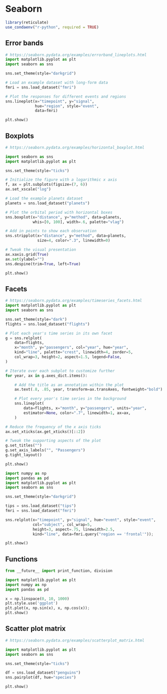 # Seaborn


```r
library(reticulate)
use_condaenv("r-python", required = TRUE)
```

## Error bands


```python
# https://seaborn.pydata.org/examples/errorband_lineplots.html
import matplotlib.pyplot as plt
import seaborn as sns

sns.set_theme(style="darkgrid")

# Load an example dataset with long-form data
fmri = sns.load_dataset("fmri")

# Plot the responses for different events and regions
sns.lineplot(x="timepoint", y="signal",
             hue="region", style="event",
             data=fmri)

plt.show()
```


## Boxplots

```python
# https://seaborn.pydata.org/examples/horizontal_boxplot.html

import seaborn as sns
import matplotlib.pyplot as plt

sns.set_theme(style="ticks")

# Initialize the figure with a logarithmic x axis
f, ax = plt.subplots(figsize=(7, 6))
ax.set_xscale("log")

# Load the example planets dataset
planets = sns.load_dataset("planets")

# Plot the orbital period with horizontal boxes
sns.boxplot(x="distance", y="method", data=planets,
            whis=[0, 100], width=.6, palette="vlag")

# Add in points to show each observation
sns.stripplot(x="distance", y="method", data=planets,
              size=4, color=".3", linewidth=0)

# Tweak the visual presentation
ax.xaxis.grid(True)
ax.set(ylabel="")
sns.despine(trim=True, left=True)

plt.show()
```


## Facets

```python
# https://seaborn.pydata.org/examples/timeseries_facets.html
import matplotlib.pyplot as plt
import seaborn as sns

sns.set_theme(style="dark")
flights = sns.load_dataset("flights")

# Plot each year's time series in its own facet
g = sns.relplot(
    data=flights,
    x="month", y="passengers", col="year", hue="year",
    kind="line", palette="crest", linewidth=4, zorder=5,
    col_wrap=3, height=2, aspect=1.5, legend=False,
)

# Iterate over each subplot to customize further
for year, ax in g.axes_dict.items():

    # Add the title as an annotation within the plot
    ax.text(.8, .85, year, transform=ax.transAxes, fontweight="bold")

    # Plot every year's time series in the background
    sns.lineplot(
        data=flights, x="month", y="passengers", units="year",
        estimator=None, color=".7", linewidth=1, ax=ax,
    )

# Reduce the frequency of the x axis ticks
ax.set_xticks(ax.get_xticks()[::2])

# Tweak the supporting aspects of the plot
g.set_titles("")
g.set_axis_labels("", "Passengers")
g.tight_layout()

plt.show()
```

```python
import numpy as np
import pandas as pd
import matplotlib.pyplot as plt
import seaborn as sns

sns.set_theme(style="darkgrid")

tips = sns.load_dataset("tips")
fmri = sns.load_dataset("fmri")

sns.relplot(x="timepoint", y="signal", hue="event", style="event",
            col="subject", col_wrap=5,
            height=3, aspect=.75, linewidth=2.5,
            kind="line", data=fmri.query("region == 'frontal'"));

plt.show()
```

## Functions

```python
from __future__ import print_function, division

import matplotlib.pyplot as plt
import numpy as np
import pandas as pd

x = np.linspace(0, 10, 1000)
plt.style.use('ggplot')
plt.plot(x, np.sin(x), x, np.cos(x));
plt.show()
```


## Scatter plot matrix

```python
# https://seaborn.pydata.org/examples/scatterplot_matrix.html

import matplotlib.pyplot as plt
import seaborn as sns

sns.set_theme(style="ticks")

df = sns.load_dataset("penguins")
sns.pairplot(df, hue="species")

plt.show()
```




